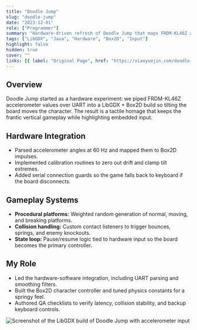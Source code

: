 ```yaml
---
title: "Doodle Jump"
slug: "doodle-jump"
date: "2023-12-01"
role: ["Programmer"]
summary: "Hardware-driven refresh of Doodle Jump that maps FRDM-KL46Z accelerometer data to LibGDX and Box2D gameplay."
tags: ["LibGDX", "Java", "Hardware", "Box2D", "Input"]
highlight: false
hidden: true
cover: ""
links: [{ label: "Original Page", href: "https://xiaoyuejin.com/doodle-jump/" }]
---
```




## Overview

Doodle Jump started as a hardware experiment: we piped FRDM-KL46Z accelerometer values over UART into a LibGDX + Box2D build so tilting the board moves the character. The result is a tactile homage that keeps the frantic vertical gameplay while highlighting embedded input.

## Hardware Integration

- Parsed accelerometer angles at 60 Hz and mapped them to Box2D impulses.
- Implemented calibration routines to zero out drift and clamp tilt extremes.
- Added serial connection guards so the game falls back to keyboard if the board disconnects.

## Gameplay Systems

- **Procedural platforms:** Weighted random generation of normal, moving, and breaking platforms.
- **Collision handling:** Custom contact listeners to trigger bounces, springs, and enemy knockouts.
- **State loop:** Pause/resume logic tied to hardware input so the board becomes the primary controller.

## My Role

- Led the hardware-software integration, including UART parsing and smoothing filters.
- Built the Box2D character controller and tuned physics constants for a springy feel.
- Authored QA checklists to verify latency, collision stability, and backup keyboard controls.

<img src={djShot} alt="Screenshot of the LibGDX build of Doodle Jump with accelerometer input" />
